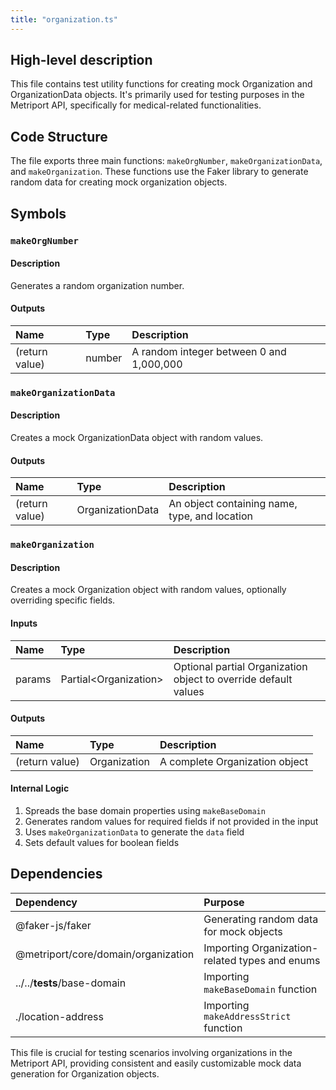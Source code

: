 ```yaml
---
title: "organization.ts"
---
```


## High-level description
This file contains test utility functions for creating mock Organization and OrganizationData objects. It's primarily used for testing purposes in the Metriport API, specifically for medical-related functionalities.

## Code Structure
The file exports three main functions: `makeOrgNumber`, `makeOrganizationData`, and `makeOrganization`. These functions use the Faker library to generate random data for creating mock organization objects.

## Symbols

### `makeOrgNumber`
#### Description
Generates a random organization number.

#### Outputs
| Name | Type | Description |
|:-----|:-----|:------------|
| (return value) | number | A random integer between 0 and 1,000,000 |

### `makeOrganizationData`
#### Description
Creates a mock OrganizationData object with random values.

#### Outputs
| Name | Type | Description |
|:-----|:-----|:------------|
| (return value) | OrganizationData | An object containing name, type, and location |

### `makeOrganization`
#### Description
Creates a mock Organization object with random values, optionally overriding specific fields.

#### Inputs
| Name | Type | Description |
|:-----|:-----|:------------|
| params | Partial&lt;Organization&gt; | Optional partial Organization object to override default values |

#### Outputs
| Name | Type | Description |
|:-----|:-----|:------------|
| (return value) | Organization | A complete Organization object |

#### Internal Logic
1. Spreads the base domain properties using `makeBaseDomain`
2. Generates random values for required fields if not provided in the input
3. Uses `makeOrganizationData` to generate the `data` field
4. Sets default values for boolean fields

## Dependencies
| Dependency | Purpose |
|:-----------|:--------|
| @faker-js/faker | Generating random data for mock objects |
| @metriport/core/domain/organization | Importing Organization-related types and enums |
| ../../__tests__/base-domain | Importing `makeBaseDomain` function |
| ./location-address | Importing `makeAddressStrict` function |

This file is crucial for testing scenarios involving organizations in the Metriport API, providing consistent and easily customizable mock data generation for Organization objects.